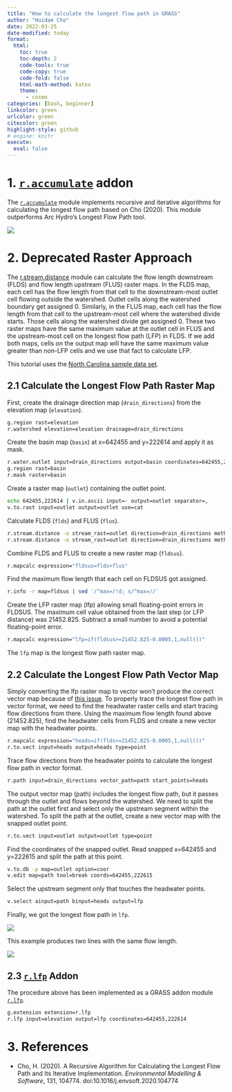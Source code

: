 ---
title: "How to calculate the longest flow path in GRASS"
author: "Huidae Cho"
date: 2022-03-25
date-modified: today
format:
  html:
    toc: true
    toc-depth: 2
    code-tools: true
    code-copy: true
    code-fold: false
    html-math-method: katex
    theme:
      - cosmo
categories: [bash, beginner]
linkcolor: green
urlcolor: green
citecolor: green
highlight-style: github
# engine: knitr
execute:
  eval: false
---


# 1. [`r.accumulate`](https://grass.osgeo.org/grass-stable/manuals/addons/r.accumulate.html) addon
The [`r.accumulate`](https://grass.osgeo.org/grass-stable/manuals/addons/r.accumulate.html) module implements recursive and iterative algorithms for calculating the longest flow path based on Cho (2020). This module outperforms Arc Hydro’s Longest Flow Path tool.


![](images/fig-ga-ssd-elapsed-vs-subarea-archydropro.webp)


# 2. Deprecated Raster Approach
The [r.stream.distance](https://grass.osgeo.org/grass-stable/manuals/addons/r.stream.distance.html) module can calculate the flow length downstream (FLDS) and flow length upstream (FLUS) raster maps. In the FLDS map, each cell has the flow length from that cell to the downstream-most outlet cell flowing outside the watershed. Outlet cells along the watershed boundary get assigned 0. Similarly, in the FLUS map, each cell has the flow length from that cell to the upstream-most cell where the watershed divide starts. Those cells along the watershed divide get assigned 0. These two raster maps have the same maximum value at the outlet cell in FLUS and the upstream-most cell on the longest flow path (LFP) in FLDS. If we add both maps, cells on the output map will have the same maximum value greater than non-LFP cells and we use that fact to calculate LFP.

This tutorial uses the [North Carolina sample data set](https://grass.osgeo.org/download/data/).


## 2.1 Calculate the Longest Flow Path Raster Map
First, create the drainage direction map (`drain_directions`) from the elevation map (`elevation`).

```bash
g.region rast=elevation
r.watershed elevation=elevation drainage=drain_directions
```
Create the basin map (`basin`) at x=642455 and y=222614 and apply it as mask.

```bash
r.water.outlet input=drain_directions output=basin coordinates=642455,222614
g.region rast=basin
r.mask raster=basin
```
Create a raster map (`outlet`) containing the outlet point.
```bash
echo 642455,222614 | v.in.ascii input=- output=outlet separator=,
v.to.rast input=outlet output=outlet use=cat
```
Calculate FLDS (`flds`) and FLUS (`flus`).
```bash
r.stream.distance -o stream_rast=outlet direction=drain_directions method=downstream distance=flds
r.stream.distance -o stream_rast=outlet direction=drain_directions method=upstream distance=flus
```
Combine FLDS and FLUS to create a new raster map (`fldsus`).
```bash
r.mapcalc expression="fldsus=flds+flus"
```
Find the maximum flow length that each cell on FLDSUS got assigned.
```bash
r.info -r map=fldsus | sed '/^max=/!d; s/^max=//'
```
Create the LFP raster map (lfp) allowing small floating-point errors in FLDSUS. The maximum cell value obtained from the last step (or LFP distance) was 21452.825. Subtract a small number to avoid a potential floating-point error.
```bash
r.mapcalc expression="lfp=if(fldsus>=21452.825-0.0005,1,null())"
```

The `lfp` map is the longest flow path raster map.

## 2.2 Calculate the Longest Flow Path Vector Map

Simply converting the lfp raster map to vector won’t produce the correct vector map because of [this issue](https://idea.isnew.info/how-to-delineate-stream-networks-in-grass-gis.html#-how-not-to-delineate-stream-networks). To properly trace the longest flow path in vector format, we need to find the headwater raster cells and start tracing flow directions from there. Using the maximum flow length found above (21452.825), find the headwater cells from FLDS and create a new vector map with the headwater points.

```bash
r.mapcalc expression="heads=if(flds>=21452.825-0.0005,1,null())"
r.to.vect input=heads output=heads type=point
```
Trace flow directions from the headwater points to calculate the longest flow path in vector format.
```bash
r.path input=drain_directions vector_path=path start_points=heads
```
The output vector map (path) includes the longest flow path, but it passes through the outlet and flows beyond the watershed. We need to split the path at the outlet first and select only the upstream segment within the watershed. To split the path at the outlet, create a new vector map with the snapped outlet point.

```bash
r.to.vect input=outlet output=outlet type=point
```
Find the coordinates of the snapped outlet. Read snapped x=642455 and y=222615 and split the path at this point.

```bash
v.to.db -p map=outlet option=coor
v.edit map=path tool=break coords=642455,222615
```
Select the upstream segment only that touches the headwater points.

```bash
v.select ainput=path binput=heads output=lfp
```
Finally, we got the longest flow path in `lfp`.

![](images/r_lfp_nc_example_single.webp)

This example produces two lines with the same flow length.

![](images/r_lfp_nc_example_single_warning.webp)

## 2.3 [`r.lfp`](https://grass.osgeo.org/grass72/manuals/addons/r.lfp.html) Addon
The procedure above has been implemented as a GRASS addon module [`r.lfp`](https://grass.osgeo.org/grass72/manuals/addons/r.lfp.html).

```bash
g.extension extension=r.lfp
r.lfp input=elevation output=lfp coordinates=642455,222614
```

# 3. References
- Cho, H. (2020). A Recursive Algorithm for Calculating the Longest Flow Path and Its Iterative Implementation. *Environmental Modelling & Software*, 131, 104774. doi:10.1016/j.envsoft.2020.104774
